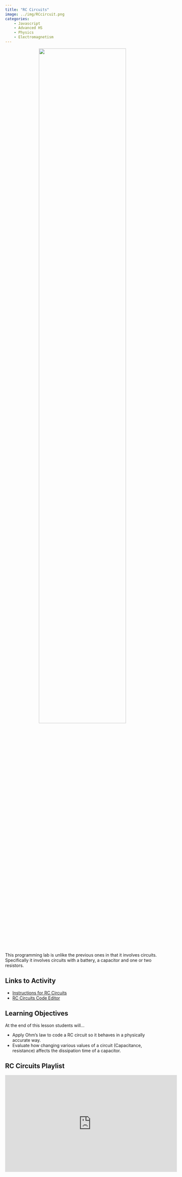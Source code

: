 ```yaml
---
title: "RC Circuits"
image: ../img/RCcircuit.png
categories:
    - Javascript
    - Advanced HS
    - Physics
    - Electromagnetism
---
```


<center>
<img width=75% src="../img/RCcircuit.png">
</center>

This programming lab is unlike the previous ones in that it involves circuits. Specifically it involves circuits with a battery, a capacitor and one or two resistors.

## Links to Activity
* [Instructions for RC Circuits](https://www.asc.ohio-state.edu/orban.14//stemcoding/RCcircuit/RCcircuits.html)
* [RC Circuits Code Editor](https://editor.p5js.org/ChrisOrban/sketches/HkslU7UAQ)

## Learning Objectives
At the end of this lesson students will...

* Apply Ohm’s law to code a RC circuit so it behaves in a physically accurate way.
* Evaluate how changing various values of a circuit (Capacitance, resistance) affects the dissipation time of a capacitor.


## RC Circuits Playlist

<iframe width="560" height="315" src="https://www.youtube.com/embed/videoseries?si=_N2LWXJGdo_KfkeW&amp;list=PLISRe8GegO8RBIvIu_9f9ZuuRpz86sqLC" title="YouTube video player" frameborder="0" allow="accelerometer; autoplay; clipboard-write; encrypted-media; gyroscope; picture-in-picture; web-share" referrerpolicy="strict-origin-when-cross-origin" allowfullscreen></iframe>